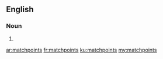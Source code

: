 ==English==

===Noun===
{{head|en|plural}}

# {{plural of|matchpoint|lang=en}}

[[ar:matchpoints]]
[[fr:matchpoints]]
[[ku:matchpoints]]
[[my:matchpoints]]